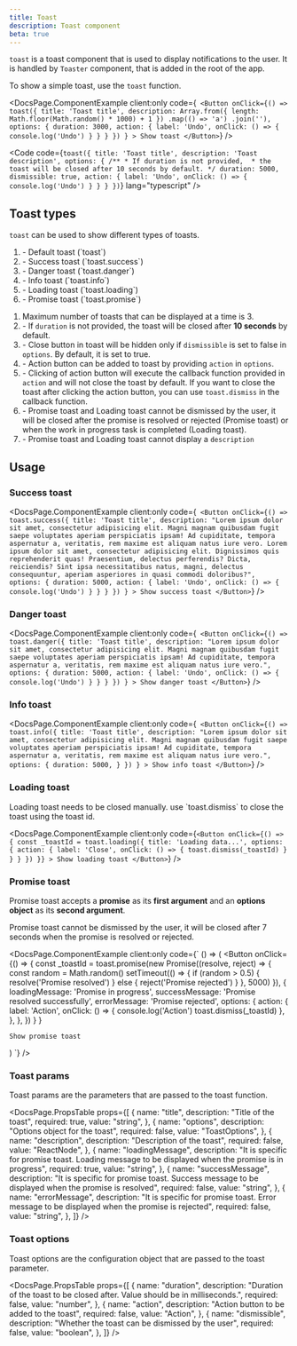 ```yaml
---
title: Toast
description: Toast component
beta: true
---
```



`toast` is a toast component that is used to display notifications to the user. It is handled by `Toaster` component, that is added in the root of the app.

To show a simple toast, use the `toast` function.

<DocsPage.ComponentExample
  client:only
  code={`
    <Button
      onClick={() =>
        toast({
          title: 'Toast title',
          description: Array.from({ length: Math.floor(Math.random() * 1000) + 1 })
            .map(() => 'a')
            .join(''),
          options: {
            duration: 3000,
            action: {
              label: 'Undo',
              onClick: () => {
                console.log('Undo')
              }
            }
          }
        })
      }
    >
      Show toast
    </Button>`}
/>

<Code
  code={`
    toast({
      title: 'Toast title',
      description: 'Toast description',
      options: {
      /**
       * If duration is not provided, 
       * the toast will be closed after 10 seconds by default.
       */
        duration: 5000,
        dismissible: true,
        action: {
          label: 'Undo',
          onClick: () => {
            console.log('Undo')
          }
        }
      }
    })
  `}
  lang="typescript"
/>

## Toast types

`toast` can be used to show different types of toasts.

<ol>
  <li>- Default toast (`toast`)</li>
  <li>- Success toast (`toast.success`)</li>
  <li>- Danger toast (`toast.danger`)</li>
  <li>- Info toast (`toast.info`)</li>
  <li>- Loading toast (`toast.loading`)</li>
  <li>- Promise toast (`toast.promise`)</li>
</ol>

<Card title="Points to Note">

<ol className='space-y-4'>
  <li>Maximum number of toasts that can be displayed at a time is 3.</li>
  <li>- If <code>duration</code> is not provided, the toast will be closed after <strong>10 seconds</strong> by default.</li>
  <li>- Close button in toast will be hidden only if <code>dismissible</code> is set to false in <code>options</code>. By default, it is set to true.</li>
  <li>- Action button can be added to toast by providing <code>action</code> in <code>options</code>.</li>
  <li>- Clicking of action button will execute the callback function provided in <code>action</code> and will not close the toast by default. If you want to close the toast after clicking the action button, you can use <code>toast.dismiss</code> in the callback function.</li>
  <li>- Promise toast and Loading toast cannot be dismissed by the user, it will be closed after the promise is resolved or rejected (Promise toast) or when the work in progress task is completed (Loading toast).</li>
  <li>- Promise toast and Loading toast cannot display a <code>description</code></li>
</ol>
</Card>

## Usage

### Success toast

<DocsPage.ComponentExample
  client:only
  code={`
    <Button
      onClick={() =>
        toast.success({
          title: 'Toast title',
          description: "Lorem ipsum dolor sit amet, consectetur adipisicing elit. Magni magnam quibusdam fugit saepe voluptates aperiam perspiciatis ipsam! Ad cupiditate, tempora aspernatur a, veritatis, rem maxime est aliquam natus iure vero. Lorem ipsum dolor sit amet, consectetur adipisicing elit. Dignissimos quis reprehenderit quas! Praesentium, delectus perferendis? Dicta, reiciendis? Sint ipsa necessitatibus natus, magni, delectus consequuntur, aperiam asperiores in quasi commodi doloribus?",
          options: {
            duration: 5000,
            action: {
              label: 'Undo',
              onClick: () => {
                console.log('Undo')
              }
            }
          }
        })
      }
    >
      Show success toast
    </Button>`}
/>

### Danger toast

<DocsPage.ComponentExample
  client:only
  code={`
    <Button
      onClick={() =>
        toast.danger({
          title: 'Toast title',
          description: "Lorem ipsum dolor sit amet, consectetur adipisicing elit. Magni magnam quibusdam fugit saepe voluptates aperiam perspiciatis ipsam! Ad cupiditate, tempora aspernatur a, veritatis, rem maxime est aliquam natus iure vero.",
          options: {
            duration: 5000,
            action: {
              label: 'Undo',
              onClick: () => {
                console.log('Undo')
              }
            }
          }
        })
      }
    >
      Show danger toast
    </Button>`}
/>

### Info toast

<DocsPage.ComponentExample
  client:only
  code={`
    <Button
      onClick={() =>
        toast.info({
          title: 'Toast title',
          description: "Lorem ipsum dolor sit amet, consectetur adipisicing elit. Magni magnam quibusdam fugit saepe voluptates aperiam perspiciatis ipsam! Ad cupiditate, tempora aspernatur a, veritatis, rem maxime est aliquam natus iure vero.",
          options: {
            duration: 5000,
          }
        })
      }
    >
      Show info toast
    </Button>`}
/>

### Loading toast

<Aside type="caution">
  Loading toast needs to be closed manually. use `toast.dismiss` to close the
  toast using the toast id.
</Aside>

<DocsPage.ComponentExample
  client:only
  code={`
    <Button
      onClick={() => {
        const _toastId = toast.loading({
          title: 'Loading data...',
          options: {
            action: {
              label: 'Close',
              onClick: () => {
                toast.dismiss(_toastId)
              }
            }
          }
        })
      }}
    >
      Show loading toast
    </Button>
        `}
/>

### Promise toast

Promise toast accepts a **promise** as its **first argument** and an **options object** as its **second argument**.

<Aside type="caution">
  Promise toast cannot be dismissed by the user, it will be closed after 7
  seconds when the promise is resolved or rejected.
</Aside>

<DocsPage.ComponentExample
  client:only
  code={`
() => (
  <Button
    onClick={() => {
      const _toastId = toast.promise(new Promise((resolve, reject) => {
        const random = Math.random()
        setTimeout(() => {
          if (random > 0.5) {
            resolve('Promise resolved')
          } else {
            reject('Promise rejected')
          }
        }, 5000)
      }), {
        loadingMessage: 'Promise in progress',
        successMessage: 'Promise resolved successfully',
        errorMessage: 'Promise rejected',
        options: {
          action: {
            label: 'Action',
            onClick: () => {
              console.log('Action')
              toast.dismiss(_toastId)
            },
          },
        },
      })
    }
    }
  >
    Show promise toast
  </Button>
)
`}
/>

### Toast params

Toast params are the parameters that are passed to the toast function.

<DocsPage.PropsTable
  props={[
    {
      name: "title",
      description: "Title of the toast",
      required: true,
      value: "string",
    },
    {
      name: "options",
      description: "Options object for the toast",
      required: false,
      value: "ToastOptions",
    },
    {
      name: "description",
      description: "Description of the toast",
      required: false,
      value: "ReactNode",
    },
    {
      name: "loadingMessage",
      description:
        "It is specific for promise toast. Loading message to be displayed when the promise is in progress",
      required: true,
      value: "string",
    },
    {
      name: "successMessage",
      description:
        "It is specific for promise toast. Success message to be displayed when the promise is resolved",
      required: false,
      value: "string",
    },
    {
      name: "errorMessage",
      description:
        "It is specific for promise toast. Error message to be displayed when the promise is rejected",
      required: false,
      value: "string",
    },
  ]}
/>

### Toast options

Toast options are the configuration object that are passed to the toast parameter.

<DocsPage.PropsTable
  props={[
    {
      name: "duration",
      description:
        "Duration of the toast to be closed after. Value should be in milliseconds.",
      required: false,
      value: "number",
    },
    {
      name: "action",
      description: "Action button to be added to the toast",
      required: false,
      value: "Action",
    },
    {
      name: "dismissible",
      description: "Whether the toast can be dismissed by the user",
      required: false,
      value: "boolean",
    },
  ]}
/>
